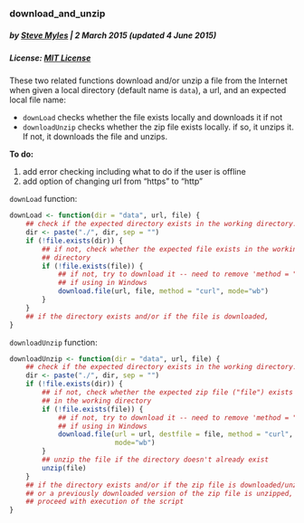### download_and_unzip
##### by [Steve Myles](http://steve.mylesandmyles.info/) | 2 March 2015 (updated 4 June 2015)
##### License:  [MIT License](https://github.com/scumdogsteev/R-functions-and-such/blob/master/LICENSE)

These two related functions download and/or unzip a file from the Internet when 
given a local directory (default name is `data`), a url, and an expected local 
file name:

* `downLoad` checks whether the file exists locally and downloads it if not
* `downloadUnzip` checks whether the zip file exists locally.  if so, it unzips 
  it.  If not, it downloads the file and unzips.

**To do:**

1. add error checking including what to do if the user is offline
2. add option of changing url from "https" to "http"

`downLoad` function:

```r
downLoad <- function(dir = "data", url, file) {
    ## check if the expected directory exists in the working directory.
    dir <- paste("./", dir, sep = "")
    if (!file.exists(dir)) {
        ## if not, check whether the expected file exists in the working 
        ## directory
        if (!file.exists(file)) {
            ## if not, try to download it -- need to remove 'method = "curl"'
            ## if using in Windows
            download.file(url, file, method = "curl", mode="wb")
        }
    }
    ## if the directory exists and/or if the file is downloaded,
}
```

`downloadUnzip` function:

```r
downloadUnzip <- function(dir = "data", url, file) {
    ## check if the expected directory exists in the working directory.
    dir <- paste("./", dir, sep = "")
    if (!file.exists(dir)) {
        ## if not, check whether the expected zip file ("file") exists 
        ## in the working directory
        if (!file.exists(file)) {
            ## if not, try to download it -- need to remove 'method = "curl"'
            ## if using in Windows
            download.file(url = url, destfile = file, method = "curl", 
                          mode="wb")
        }
        ## unzip the file if the directory doesn't already exist
        unzip(file)     
    }
    ## if the directory exists and/or if the zip file is downloaded/unzipped
    ## or a previously downloaded version of the zip file is unzipped,
    ## proceed with execution of the script
}
```